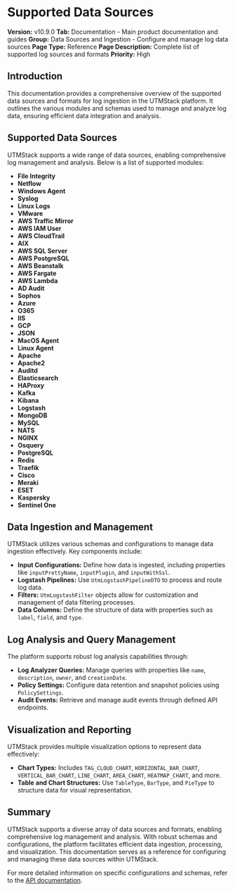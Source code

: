 # Supported Data Sources

**Version:** v10.9.0
**Tab:** Documentation - Main product documentation and guides
**Group:** Data Sources and Ingestion - Configure and manage log data sources
**Page Type:** Reference
**Page Description:** Complete list of supported log sources and formats
**Priority:** High

## Introduction

This documentation provides a comprehensive overview of the supported data sources and formats for log ingestion in the UTMStack platform. It outlines the various modules and schemas used to manage and analyze log data, ensuring efficient data integration and analysis.

## Supported Data Sources

UTMStack supports a wide range of data sources, enabling comprehensive log management and analysis. Below is a list of supported modules:

- **File Integrity**
- **Netflow**
- **Windows Agent**
- **Syslog**
- **Linux Logs**
- **VMware**
- **AWS Traffic Mirror**
- **AWS IAM User**
- **AWS CloudTrail**
- **AIX**
- **AWS SQL Server**
- **AWS PostgreSQL**
- **AWS Beanstalk**
- **AWS Fargate**
- **AWS Lambda**
- **AD Audit**
- **Sophos**
- **Azure**
- **O365**
- **IIS**
- **GCP**
- **JSON**
- **MacOS Agent**
- **Linux Agent**
- **Apache**
- **Apache2**
- **Auditd**
- **Elasticsearch**
- **HAProxy**
- **Kafka**
- **Kibana**
- **Logstash**
- **MongoDB**
- **MySQL**
- **NATS**
- **NGINX**
- **Osquery**
- **PostgreSQL**
- **Redis**
- **Traefik**
- **Cisco**
- **Meraki**
- **ESET**
- **Kaspersky**
- **Sentinel One**

## Data Ingestion and Management

UTMStack utilizes various schemas and configurations to manage data ingestion effectively. Key components include:

- **Input Configurations:** Define how data is ingested, including properties like `inputPrettyName`, `inputPlugin`, and `inputWithSsl`.
- **Logstash Pipelines:** Use `UtmLogstashPipelineDTO` to process and route log data.
- **Filters:** `UtmLogstashFilter` objects allow for customization and management of data filtering processes.
- **Data Columns:** Define the structure of data with properties such as `label`, `field`, and `type`.

## Log Analysis and Query Management

The platform supports robust log analysis capabilities through:

- **Log Analyzer Queries:** Manage queries with properties like `name`, `description`, `owner`, and `creationDate`.
- **Policy Settings:** Configure data retention and snapshot policies using `PolicySettings`.
- **Audit Events:** Retrieve and manage audit events through defined API endpoints.

## Visualization and Reporting

UTMStack provides multiple visualization options to represent data effectively:

- **Chart Types:** Includes `TAG_CLOUD_CHART`, `HORIZONTAL_BAR_CHART`, `VERTICAL_BAR_CHART`, `LINE_CHART`, `AREA_CHART`, `HEATMAP_CHART`, and more.
- **Table and Chart Structures:** Use `TableType`, `BarType`, and `PieType` to structure data for visual representation.

## Summary

UTMStack supports a diverse array of data sources and formats, enabling comprehensive log management and analysis. With robust schemas and configurations, the platform facilitates efficient data ingestion, processing, and visualization. This documentation serves as a reference for configuring and managing these data sources within UTMStack.

For more detailed information on specific configurations and schemas, refer to the [API documentation](https://documentation.utmstack.com/v10/Installation/system_requirements).
